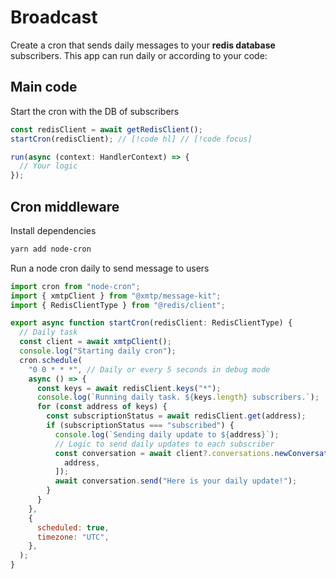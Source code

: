 # Broadcast

Create a cron that sends daily messages to your **redis database** subscribers. This app can run daily or according to your code:

## Main code

Start the cron with the DB of subscribers

```jsx [src/index.ts]
const redisClient = await getRedisClient();
startCron(redisClient); // [!code hl] // [!code focus]

run(async (context: HandlerContext) => {
  // Your logic
});
```

## Cron middleware

Install dependencies

```bash [cmd]
yarn add node-cron
```

Run a node cron daily to send message to users

```jsx [src/lib/cron.ts]
import cron from "node-cron";
import { xmtpClient } from "@xmtp/message-kit";
import { RedisClientType } from "@redis/client";

export async function startCron(redisClient: RedisClientType) {
  // Daily task
  const client = await xmtpClient();
  console.log("Starting daily cron");
  cron.schedule(
    "0 0 * * *", // Daily or every 5 seconds in debug mode
    async () => {
      const keys = await redisClient.keys("*");
      console.log(`Running daily task. ${keys.length} subscribers.`);
      for (const address of keys) {
        const subscriptionStatus = await redisClient.get(address);
        if (subscriptionStatus === "subscribed") {
          console.log(`Sending daily update to ${address}`);
          // Logic to send daily updates to each subscriber
          const conversation = await client?.conversations.newConversation([
            address,
          ]);
          await conversation.send("Here is your daily update!");
        }
      }
    },
    {
      scheduled: true,
      timezone: "UTC",
    },
  );
}
```
